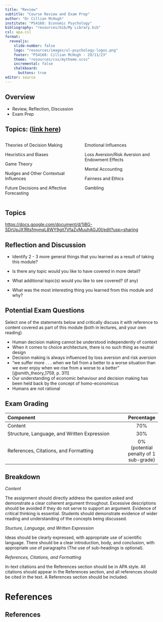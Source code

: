 ```yaml
---
title: "Review"
subtitle: "Course Review and Exam Prep"
author: "Dr Cillian McHugh"
institute: "PS4168: Economic Psychology"
bibliography: "resources/bib/My Library.bib"
csl: apa.csl
format: 
  revealjs:
    slide-number: false
    logo: "resources/images/ul-psychology-logos.png"
    footer: "PS4168: Cillian McHugh - 29/11/23"
    theme: "resources/css/mytheme.scss"
    incremental: false
    chalkboard: 
      buttons: true
editor: source
---
```


## Overview

- Review, Reflection, Discussion
- Exam Prep


## Topics: ([link here](https://docs.google.com/document/d/1iBG-SDrUpJX1RtsfmynqL8WY9git7VfaZvMuuhAGJ0I/edit?usp=sharing))


:::: {.columns}

::: {.column width="40%" .incremental}
Theories of Decision Making

Heuristics and Biases

Game Theory

Nudges and Other Contextual Influences

Future Decisions and Affective Forecasting

:::

::: {.column width="40%"}
Emotional Influences

Loss Aversion/Risk Aversion and Endowment Effects

Mental Accounting

Fairness and Ethics

Gambling
:::

::::

## Topics

[https://docs.google.com/document/d/1iBG-SDrUpJX1RtsfmynqL8WY9git7VfaZvMuuhAGJ0I/edit?usp=sharing](https://docs.google.com/document/d/1iBG-SDrUpJX1RtsfmynqL8WY9git7VfaZvMuuhAGJ0I/edit?usp=sharing)


## Reflection and Discussion

- Identify $2$ - $3$ more general things that you learned as a result of taking this module?

- Is there any topic would you like to have covered in more detail?

- What additional topic(s) would you like to see covered? (if any)

- What was the most interesting thing you learned from this module and why?

## Potential Exam Questions{.smaller}


Select one of the statements below and critically discuss it with reference to content covered as part of this module (both in lectures, and your own reading)

- Human decision making cannot be understood independently of context
- When it comes to choice architecture, there is no such thing as neutral design
- Decision making is always influenced by loss aversion and risk aversion
- “we suffer more . . . when we fall from a better to a worse situation than we ever enjoy when we rise from a worse to a better”
[@smith_theory_1759, p. 311]
- Our understanding of economic behaviour and decision making has been held back by the concept of homo-economicus
- Humans are not rational


## Exam Grading

---------------------------------------------------------------------------------
Component                                                        Percentage
--------------------------------------------------------------- -----------------
Content                                                            70\% 

Structure, Language, and Written Expression                        30\% 

References, Citations, and Formatting                               0\% (potential penalty of 1 sub-grade)

---------------------------------------------------------------------------------

## Breakdown{.smaller}

*Content*

The assignment should directly address the question asked and demonstrate a clear coherent argument throughout.  Excessive descriptions should be avoided if they do not serve to support an argument.  Evidence of critical thinking is essential.  Students should demonstrate evidence of wider reading and understanding of the concepts being discussed.

*Stucture, Language, and Written Expression*

Ideas should be clearly expressed, with appropriate use of scientific language.  There should be a clear introduction, body, and conclusion, with appropriate use of paragraphs (The use of sub-headings is optional). 

*References, Citations, and Formatting*

In-text citations and the References section should be in APA style. All citations should appear in the References section, and all references should be cited in the text. A References section should be included.  




# References

## References

\noindent
\vspace{-2em}
\setlength{\parindent}{-0.5in}
\setlength{\leftskip}{0.5in}
\setlength{\parskip}{7.5pt}
